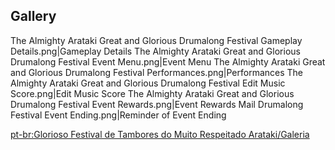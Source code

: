{{EventTabs}}
==Gallery==
<gallery>
The Almighty Arataki Great and Glorious Drumalong Festival Gameplay Details.png|Gameplay Details
The Almighty Arataki Great and Glorious Drumalong Festival Event Menu.png|Event Menu
The Almighty Arataki Great and Glorious Drumalong Festival Performances.png|Performances
The Almighty Arataki Great and Glorious Drumalong Festival Edit Music Score.png|Edit Music Score
The Almighty Arataki Great and Glorious Drumalong Festival Event Rewards.png|Event Rewards
Mail Drumalong Festival Event Ending.png|Reminder of Event Ending
</gallery>

[[pt-br:Glorioso Festival de Tambores do Muito Respeitado Arataki/Galeria]]